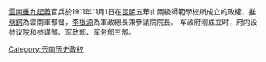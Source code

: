 {{unreferenced|time=2019-10-24T05:09:33+00:00}}
[[雲南|雲南]][[重九起義|重九起義]]官兵於1911年11月1日在[[昆明|昆明]]五華山兩級師範學校所成立的政權，推[[蔡鍔|蔡鍔]]為雲南軍都督，[[李根源|李根源]]為軍政總長兼參議院院長。
军政府刚成立时，府内设参议院和参谋部、军政部、军务部三部。

[[Category:云南历史政权|Category:云南历史政权]]